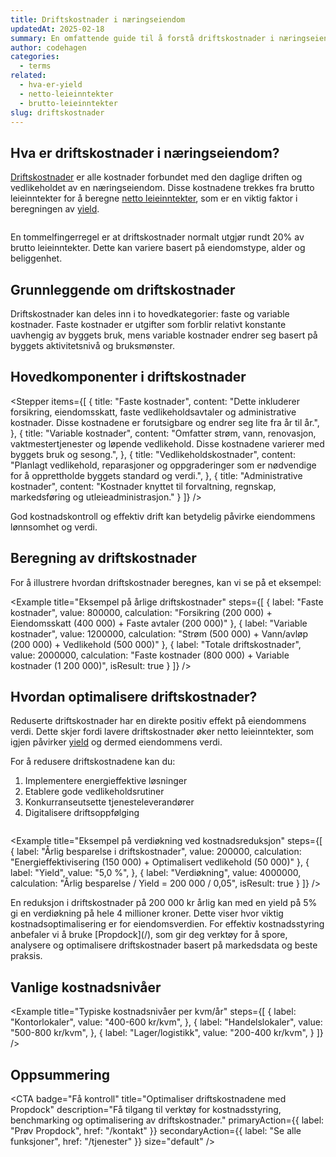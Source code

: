 ```yaml
---
title: Driftskostnader i næringseiendom
updatedAt: 2025-02-18
summary: En omfattende guide til å forstå driftskostnader i næringseiendom - fra faste kostnader til variable utgifter.
author: codehagen
categories:
  - terms
related:
  - hva-er-yield
  - netto-leieinntekter
  - brutto-leieinntekter
slug: driftskostnader
---
```


## Hva er driftskostnader i næringseiendom?

[Driftskostnader](/help/article/driftskostnader) er alle kostnader forbundet med den daglige driften og vedlikeholdet av en næringseiendom. Disse kostnadene trekkes fra brutto leieinntekter for å beregne [netto leieinntekter](/help/article/netto-leieinntekter), som er en viktig faktor i beregningen av [yield](/help/article/hva-er-yield).

<Math 
  formula="\text{Driftskostnader} = \text{Faste kostnader} + \text{Variable kostnader}"
  description="Driftskostnader er summen av faste og variable kostnader"
/>

<Note variant="info">
  En tommelfingerregel er at driftskostnader normalt utgjør rundt 20% av brutto leieinntekter. Dette kan variere basert på eiendomstype, alder og beliggenhet.
</Note>

## Grunnleggende om driftskostnader

Driftskostnader kan deles inn i to hovedkategorier: faste og variable kostnader. Faste kostnader er utgifter som forblir relativt konstante uavhengig av byggets bruk, mens variable kostnader endrer seg basert på byggets aktivitetsnivå og bruksmønster.

## Hovedkomponenter i driftskostnader

<Stepper
  items={[
    {
      title: "Faste kostnader",
      content: "Dette inkluderer forsikring, eiendomsskatt, faste vedlikeholdsavtaler og administrative kostnader. Disse kostnadene er forutsigbare og endrer seg lite fra år til år.",
    },
    {
      title: "Variable kostnader",
      content: "Omfatter strøm, vann, renovasjon, vaktmestertjenester og løpende vedlikehold. Disse kostnadene varierer med byggets bruk og sesong.",
    },
    {
      title: "Vedlikeholdskostnader",
      content: "Planlagt vedlikehold, reparasjoner og oppgraderinger som er nødvendige for å opprettholde byggets standard og verdi.",
    },
    {
      title: "Administrative kostnader",
      content: "Kostnader knyttet til forvaltning, regnskap, markedsføring og utleieadministrasjon."
    }
  ]}
/>

<Note variant="success">
  God kostnadskontroll og effektiv drift kan betydelig påvirke eiendommens lønnsomhet og verdi.
</Note>

## Beregning av driftskostnader

For å illustrere hvordan driftskostnader beregnes, kan vi se på et eksempel:

<Example
  title="Eksempel på årlige driftskostnader"
  steps={[
    {
      label: "Faste kostnader",
      value: 800000,
      calculation: "Forsikring (200 000) + Eiendomsskatt (400 000) + Faste avtaler (200 000)"
    },
    {
      label: "Variable kostnader",
      value: 1200000,
      calculation: "Strøm (500 000) + Vann/avløp (200 000) + Vedlikehold (500 000)"
    },
    {
      label: "Totale driftskostnader",
      value: 2000000,
      calculation: "Faste kostnader (800 000) + Variable kostnader (1 200 000)",
      isResult: true
    }
  ]}
/>

## Hvordan optimalisere driftskostnader?

Reduserte driftskostnader har en direkte positiv effekt på eiendommens verdi. Dette skjer fordi lavere driftskostnader øker netto leieinntekter, som igjen påvirker [yield](/help/article/hva-er-yield) og dermed eiendommens verdi.

For å redusere driftskostnadene kan du:

1. Implementere energieffektive løsninger
2. Etablere gode vedlikeholdsrutiner
3. Konkurranseutsette tjenesteleverandører
4. Digitalisere driftsoppfølging

<Math 
  formula="\text{Verdiøkning} = \frac{\text{Årlig besparelse}}{\text{Yield}} \times 100"
  description="Formel for beregning av verdiøkning basert på reduserte driftskostnader"
/>

<Example
  title="Eksempel på verdiøkning ved kostnadsreduksjon"
  steps={[
    {
      label: "Årlig besparelse i driftskostnader",
      value: 200000,
      calculation: "Energieffektivisering (150 000) + Optimalisert vedlikehold (50 000)"
    },
    {
      label: "Yield",
      value: "5,0 %",
    },
    {
      label: "Verdiøkning",
      value: 4000000,
      calculation: "Årlig besparelse / Yield = 200 000 / 0,05",
      isResult: true
    }
  ]}
/>

<Note variant="success">
  En reduksjon i driftskostnader på 200 000 kr årlig kan med en yield på 5% gi en verdiøkning på hele 4 millioner kroner. Dette viser hvor viktig kostnadsoptimalisering er for eiendomsverdien.
</Note>

<Note variant="info">
  For effektiv kostnadsstyring anbefaler vi å bruke [Propdock](/), som gir deg verktøy for å spore, analysere og optimalisere driftskostnader basert på markedsdata og beste praksis.
</Note>

## Vanlige kostnadsnivåer

<Example
  title="Typiske kostnadsnivåer per kvm/år"
  steps={[
    {
      label: "Kontorlokaler",
      value: "400-600 kr/kvm",
    },
    {
      label: "Handelslokaler",
      value: "500-800 kr/kvm",
    },
    {
      label: "Lager/logistikk",
      value: "200-400 kr/kvm",
    }
  ]}
/>

## Oppsummering

<Summary
  title="Nøkkelpunkter om driftskostnader"
  points={[
    {
      title: "Kostnadsstruktur",
      description: "Forstå forskjellen mellom faste og variable kostnader for bedre budsjettering",
      iconName: "barChart"
    },
    {
      title: "Optimalisering",
      description: "Kontinuerlig fokus på effektivisering og kostnadsreduksjon",
      iconName: "scales"
    },
    {
      title: "Markedsnivåer",
      description: "Kjenn til normale kostnadsnivåer for din type eiendom",
      iconName: "lineChart"
    },
    {
      title: "Verdipåvirkning",
      description: "Effektiv kostnadsstyring påvirker direkte eiendommens verdi og yield",
      iconName: "lightbulb"
    }
  ]}
/>

<CTA
  badge="Få kontroll"
  title="Optimaliser driftskostnadene med Propdock"
  description="Få tilgang til verktøy for kostnadsstyring, benchmarking og optimalisering av driftskostnader."
  primaryAction={{
    label: "Prøv Propdock",
    href: "/kontakt"
  }}
  secondaryAction={{
    label: "Se alle funksjoner",
    href: "/tjenester"
  }}
  size="default"
/> 